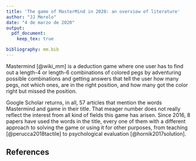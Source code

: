```yaml
---
title: 'The game of MasterMind in 2020: an overview of literature'
author: "JJ Merelo"
date: "4 de marzo de 2020"
output:
  pdf_document:
    keep_tex: true

bibliography: mm.bib
---
```


Mastermind [@wiki_mm] is a deduction game where one user has to find out a length-4 or length-6 combinations of colored pegs by adventuring possible combinations and getting answers that tell the user how many pegs, not which ones, are in the right position, and how many got the color right but missed the position.

Google Scholar returns, in all, 57 articles that mention the words Mastermind and game in their title. That meager number does not really reflect the interest from all kind of fields this game has arisen. Since 2016, 8 papers have used the words in the title, every one of them with a different approach to solving the game or using it for other purposes, from teaching [@perucca2018tactile] to psychological evaluation [@hornik2017solution].

## References